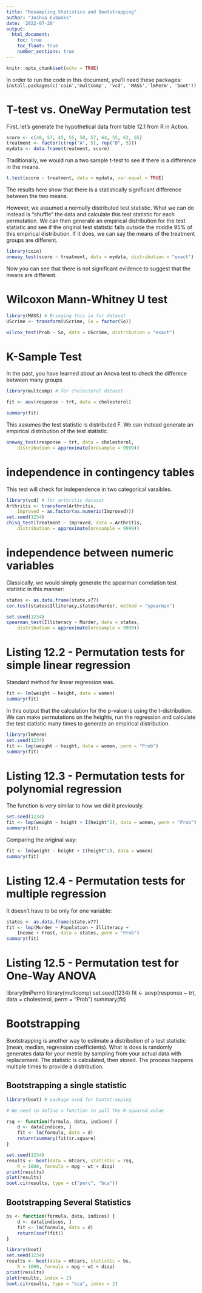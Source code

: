 ```yaml
---
title: "Resampling Statistics and Bootstrapping"
author: "Joshua Eubanks"
date: '2022-07-20'
output: 
  html_document:
    toc: true
    toc_float: true
    number_sections: true
---
```


```r
knitr::opts_chunk$set(echo = TRUE)
```

In order to run the code in this document, you'll need these packages: `install.packages(c('coin','multcomp', 'vcd', 'MASS','lmPerm', 'boot'))`

# T-test vs. OneWay Permutation test

First, let's generate the hypothetical data from table 12.1 from R in Action.

```r
score <- c(40, 57, 45, 55, 58, 57, 64, 55, 62, 65)
treatment <- factor(c(rep("A", 5), rep("B", 5)))
mydata <- data.frame(treatment, score)
```

Traditionally, we would run a two sample t-test to see if there is a difference in the means.

```r
t.test(score ~ treatment, data = mydata, var.equal = TRUE)
```

The results here show that there is a statistically significant difference between the two means.

However, we assumed a normally distributed test statistic. What we can do instead is "shuffle" the data and calculate this test statistic for each permutation. We can then generate an empirical distribution for the test statistic and see if the original test statistic falls outside the middle 95% of this empirical distribution. If it does, we can say the means of the treatment groups are different.

```r
library(coin)
oneway_test(score ~ treatment, data = mydata, distribution = "exact")
```

Now you can see that there is not significant evidence to suggest that the means are different.

# Wilcoxon Mann-Whitney U test

```r
library(MASS) # Bringing this in for dataset
UScrime <- transform(UScrime, So = factor(So))

wilcox_test(Prob ~ So, data = UScrime, distribution = "exact")
```

# K-Sample Test

In the past, you have learned about an Anova test to check the differece between many groups

```r
library(multcomp) # for cholesterol dataset 

fit <- aov(response ~ trt, data = cholesterol)

summary(fit)
```

This assumes the test statistic is distributed F. We can instead generate an empirical distribution of the test statistic.

```r
oneway_test(response ~ trt, data = cholesterol, 
    distribution = approximate(nresample = 9999))
```




# independence in contingency tables

This test will check for independence in two categorical varaibles.

```r
library(vcd) # for arthritis dataset
Arthritis <- transform(Arthritis, 
    Improved = as.factor(as.numeric(Improved)))
set.seed(1234)
chisq_test(Treatment ~ Improved, data = Arthritis, 
    distribution = approximate(nresample = 9999))
```



# independence between numeric variables

Classically, we would simply generate the spearman correlation test statistic in this manner:

```r
states <- as.data.frame(state.x77)
cor.test(states$Illiteracy,states$Murder, method = "spearman")
```


```r

set.seed(1234)
spearman_test(Illiteracy ~ Murder, data = states, 
    distribution = approximate(nresample = 9999))

```



# Listing 12.2 - Permutation tests for simple linear regression

Standard method for linear regression was.

```r
fit <- lm(weight ~ height, data = women)
summary(fit)

```

In this output that the calculation for the p-value is using the t-distribution. We can make permutations on the heights, run the regression and calculate the test statistic many times to generate an empirical distribution.

```r
library(lmPerm)
set.seed(1234)
fit <- lmp(weight ~ height, data = women, perm = "Prob")
summary(fit)
```


# Listing 12.3 - Permutation tests for polynomial regression

The function is very similar to how we did it previously.

```r
set.seed(1234)
fit <- lmp(weight ~ height + I(height^2), data = women, perm = "Prob")
summary(fit)

```
Comparing the original way:

```r
fit <- lm(weight ~ height + I(height^2), data = women)
summary(fit)
```


# Listing 12.4 - Permutation tests for multiple regression

It doesn't have to be only for one variable:

```r
states <- as.data.frame(state.x77)
fit <- lmp(Murder ~ Population + Illiteracy + 
    Income + Frost, data = states, perm = "Prob")
summary(fit)

```


# Listing 12.5 - Permutation test for One-Way ANOVA

library(lmPerm)
library(multcomp)
set.seed(1234)
fit <- aovp(response ~ trt, data = cholesterol, 
    perm = "Prob")
summary(fit)


# Bootstrapping

Bootstrapping is another way to estimate a distribution of a test statistic (mean, median, regression coefficients). What is does is randomly generates data for your metric by sampling from your actual data with replacement. The statistic is calculated, then stored. The process happens multiple times to provide a distribution.

## Bootstrapping a single statistic

```r
library(boot) # package used for bootstrapping

# We need to define a function to pull the R-squared value

rsq <- function(formula, data, indices) {
    d <- data[indices, ]
    fit <- lm(formula, data = d)
    return(summary(fit)$r.square)
}

set.seed(1234)
results <- boot(data = mtcars, statistic = rsq, 
    R = 1000, formula = mpg ~ wt + disp)
print(results)
plot(results)
boot.ci(results, type = c("perc", "bca"))
```


## Bootstrapping Several Statistics 

```r

bs <- function(formula, data, indices) {
    d <- data[indices, ]
    fit <- lm(formula, data = d)
    return(coef(fit))
}

library(boot)
set.seed(1234)
results <- boot(data = mtcars, statistic = bs, 
    R = 1000, formula = mpg ~ wt + disp)
print(results)
plot(results, index = 2)
boot.ci(results, type = "bca", index = 2)

```
